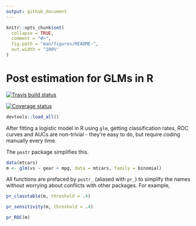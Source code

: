 ```yaml
---
output: github_document
---
```


<!-- README.md is generated from README.Rmd. Please edit that file -->

```r
knitr::opts_chunk$set(
  collapse = TRUE,
  comment = "#>",
  fig.path = "man/figures/README-",
  out.width = "100%"
)
```
# Post estimation for GLMs in R

[![Travis build status](https://travis-ci.org/josherrickson/postr.svg?branch=master)](https://travis-ci.org/josherrickson/postr)

[![Coverage status](https://codecov.io/gh/josherrickson/postr/branch/master/graph/badge.svg)](https://codecov.io/github/josherrickson/postr?branch=master)

```r
devtools::load_all()
```

After fitting a logistic model in R using `glm`, getting classification rates, ROC curves and AUCs are non-trivial - they're easy to do, but require coding manually every time.

The `postr` package simplifies this.

```r
data(mtcars)
m <- glm(vs ~ gear + mpg, data = mtcars, family = binomial)
```

All functions are prefaced by `postr_` (aliased with `pr_`) to simplify the names without worrying about conflicts with other packages. For example,

```r
pr_classtable(m, threshold = .4)
```

```r
pr_sensitivity(m, threshold = .4)
```

```r
pr_ROC(m)
```
